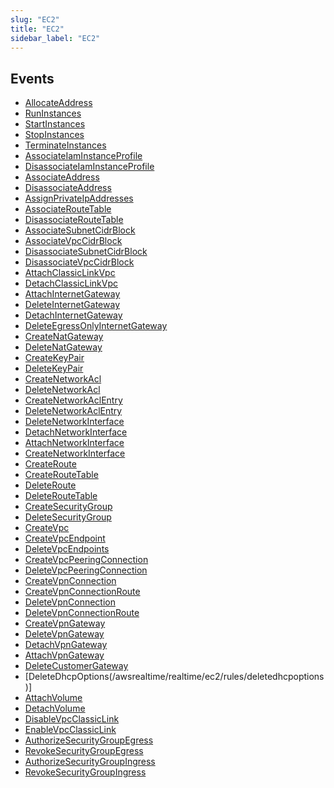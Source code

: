 ```yaml
---
slug: "EC2"
title: "EC2"
sidebar_label: "EC2"
---
```


## Events

- [AllocateAddress](/awsrealtime/realtime/ec2/rules/allocateaddress)
- [RunInstances](/awsrealtime/realtime/ec2/rules/runinstances)
- [StartInstances](/awsrealtime/realtime/ec2/rules/startinstances)
- [StopInstances](/awsrealtime/realtime/ec2/rules/stopinstances)
- [TerminateInstances](/awsrealtime/realtime/ec2/rules/terminateinstances)
- [AssociateIamInstanceProfile](/awsrealtime/realtime/ec2/rules/associateiaminstanceprofile)
- [DisassociateIamInstanceProfile](/awsrealtime/realtime/ec2/rules/disassociateiaminstanceprofile)
- [AssociateAddress](/awsrealtime/realtime/ec2/rules/associateaddress)
- [DisassociateAddress](/awsrealtime/realtime/ec2/rules/disassociateaddress)
- [AssignPrivateIpAddresses](/awsrealtime/realtime/ec2/rules/assignprivateipaddresses)
- [AssociateRouteTable](/awsrealtime/realtime/ec2/rules/associateroutetable)
- [DisassociateRouteTable](/awsrealtime/realtime/ec2/rules/associateroutetable)
- [AssociateSubnetCidrBlock](/awsrealtime/realtime/ec2/rules/allocateaddress)
- [AssociateVpcCidrBlock](/awsrealtime/realtime/ec2/rules/associatesubnetcidrblock)
- [DisassociateSubnetCidrBlock](/awsrealtime/realtime/ec2/rules/disassociatesubnetcidrblock)
- [DisassociateVpcCidrBlock](/awsrealtime/realtime/ec2/rules/disassociatevpccidrblock)
- [AttachClassicLinkVpc](/awsrealtime/realtime/ec2/rules/attachclassiclinkvpc)
- [DetachClassicLinkVpc](/awsrealtime/realtime/ec2/rules/detachclassiclinkvpc)
- [AttachInternetGateway](/awsrealtime/realtime/ec2/rules/attachinternetgateway)
- [DeleteInternetGateway](/awsrealtime/realtime/ec2/rules/deleteinternetgateway)
- [DetachInternetGateway](/awsrealtime/realtime/ec2/rules/detachinternetgateway)
- [DeleteEgressOnlyInternetGateway](/awsrealtime/realtime/ec2/rules/deleteegressonlyinternetgateway)
- [CreateNatGateway](/awsrealtime/realtime/ec2/rules/createnatgateway)
- [DeleteNatGateway](/awsrealtime/realtime/ec2/rules/deletenatgateway)
- [CreateKeyPair](/awsrealtime/realtime/ec2/rules/createkeypair)
- [DeleteKeyPair](/awsrealtime/realtime/ec2/rules/deletekeypair)
- [CreateNetworkAcl](/awsrealtime/realtime/ec2/rules/createnetworkacl)
- [DeleteNetworkAcl](/awsrealtime/realtime/ec2/rules/deletenetworkacl)
- [CreateNetworkAclEntry](/awsrealtime/realtime/ec2/rules/createnetworkaclentry)
- [DeleteNetworkAclEntry](/awsrealtime/realtime/ec2/rules/deletenetworkaclentry)
- [DeleteNetworkInterface](/awsrealtime/realtime/ec2/rules/deletenetworkinterface)
- [DetachNetworkInterface](/awsrealtime/realtime/ec2/rules/detachnetworkinterface)
- [AttachNetworkInterface](/awsrealtime/realtime/ec2/rules/attachnetworkinterface)
- [CreateNetworkInterface](/awsrealtime/realtime/ec2/rules/createnetworkinterface)
- [CreateRoute](/awsrealtime/realtime/ec2/rules/createroute)
- [CreateRouteTable](/awsrealtime/realtime/ec2/rules/createroutetable)
- [DeleteRoute](/awsrealtime/realtime/ec2/rules/deleteroute)
- [DeleteRouteTable](/awsrealtime/realtime/ec2/rules/deleteroutetable)
- [CreateSecurityGroup](/awsrealtime/realtime/ec2/rules/createsecuritygroup)
- [DeleteSecurityGroup](/awsrealtime/realtime/ec2/rules/deletesecuritygroup)
- [CreateVpc](/awsrealtime/realtime/ec2/rules/createvpc)
- [CreateVpcEndpoint](/awsrealtime/realtime/ec2/rules/createvpcendpoint)
- [DeleteVpcEndpoints](/awsrealtime/realtime/ec2/rules/deletevpcendpoints)
- [CreateVpcPeeringConnection](/awsrealtime/realtime/ec2/rules/createvpcpeeringconnection)
- [DeleteVpcPeeringConnection](/awsrealtime/realtime/ec2/rules/deletevpcpeeringconnection)
- [CreateVpnConnection](/awsrealtime/realtime/ec2/rules/createvpnconnection)
- [CreateVpnConnectionRoute](/awsrealtime/realtime/ec2/rules/createvpnconnectionroute)
- [DeleteVpnConnection](/awsrealtime/realtime/ec2/rules/deletevpnconnection)
- [DeleteVpnConnectionRoute](/awsrealtime/realtime/ec2/rules/deletevpnconnectionroute)
- [CreateVpnGateway](/awsrealtime/realtime/ec2/rules/createvpngateway)
- [DeleteVpnGateway](/awsrealtime/realtime/ec2/rules/deletevpngateway)
- [DetachVpnGateway](/awsrealtime/realtime/ec2/rules/detachvpngateway)
- [AttachVpnGateway](/awsrealtime/realtime/ec2/rules/attachvpngateway)
- [DeleteCustomerGateway](/awsrealtime/realtime/ec2/rules/deletecustomergateway)
- [DeleteDhcpOptions(/awsrealtime/realtime/ec2/rules/deletedhcpoptions)]
- [AttachVolume](/awsrealtime/realtime/ec2/rules/attachvolume)
- [DetachVolume](/awsrealtime/realtime/ec2/rules/detachvolume)
- [DisableVpcClassicLink](/awsrealtime/realtime/ec2/rules/disablevpcclassiclink)
- [EnableVpcClassicLink](/awsrealtime/realtime/ec2/rules/enablevpcclassiclink)
- [AuthorizeSecurityGroupEgress](/awsrealtime/realtime/ec2/rules/authorizesecuritygroupegress)
- [RevokeSecurityGroupEgress](/awsrealtime/realtime/ec2/rules/revokesecuritygroupegress)
- [AuthorizeSecurityGroupIngress](/awsrealtime/realtime/ec2/rules/authorizesecuritygroupingress)
- [RevokeSecurityGroupIngress](/awsrealtime/realtime/ec2/rules/revokesecuritygroupingress)


